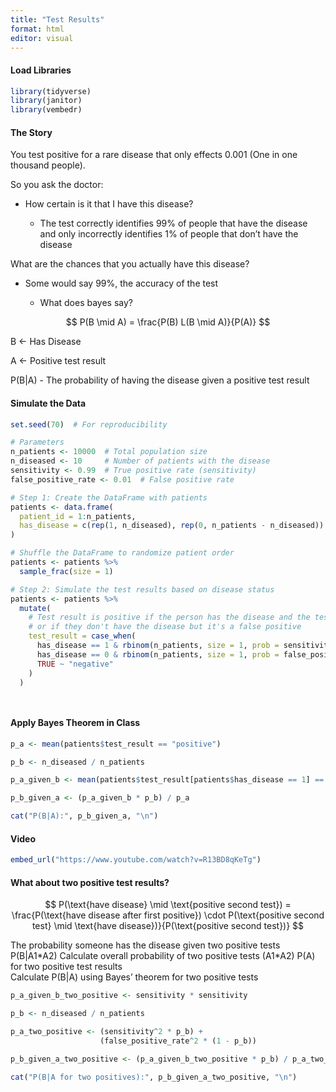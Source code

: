 ```yaml
---
title: "Test Results"
format: html
editor: visual
---
```


#### Load Libraries

```r
library(tidyverse)
library(janitor)
library(vembedr)
```

#### The Story

You test positive for a rare disease that only effects 0.001 (One in one thousand people).

So you ask the doctor:

-   How certain is it that I have this disease?

    -   The test correctly identifies 99% of people that have the disease and only incorrectly identifies 1% of people that don't have the disease

What are the chances that you actually have this disease?

-   Some would say 99%, the accuracy of the test

    -   What does bayes say?

$$
P(B \mid A) = \frac{P(B) L(B \mid A)}{P(A)} 
$$

B \<- Has Disease

A \<- Positive test result

P(B\|A) - The probability of having the disease given a positive test result

#### Simulate the Data

```r

set.seed(70)  # For reproducibility

# Parameters
n_patients <- 10000  # Total population size
n_diseased <- 10     # Number of patients with the disease
sensitivity <- 0.99  # True positive rate (sensitivity)
false_positive_rate <- 0.01  # False positive rate

# Step 1: Create the DataFrame with patients
patients <- data.frame(
  patient_id = 1:n_patients,
  has_disease = c(rep(1, n_diseased), rep(0, n_patients - n_diseased))  # 10 with the disease, rest without
)

# Shuffle the DataFrame to randomize patient order
patients <- patients %>%
  sample_frac(size = 1)

# Step 2: Simulate the test results based on disease status
patients <- patients %>%
  mutate(
    # Test result is positive if the person has the disease and the test is sensitive,
    # or if they don't have the disease but it's a false positive
    test_result = case_when(
      has_disease == 1 & rbinom(n_patients, size = 1, prob = sensitivity) == 1 ~ "positive",
      has_disease == 0 & rbinom(n_patients, size = 1, prob = false_positive_rate) == 1 ~ "positive",
      TRUE ~ "negative"
    )
  )




```

#### Apply Bayes Theorem in Class

```r
p_a <- mean(patients$test_result == "positive")

p_b <- n_diseased / n_patients

p_a_given_b <- mean(patients$test_result[patients$has_disease == 1] == "positive")

p_b_given_a <- (p_a_given_b * p_b) / p_a

cat("P(B|A):", p_b_given_a, "\n")
```

#### Video

```r
embed_url("https://www.youtube.com/watch?v=R13BD8qKeTg")
```

#### What about two positive test results?

$$
P(\text{have disease} \mid \text{positive second test}) = \frac{P(\text{have disease after first positive}) \cdot P(\text{positive second test} \mid \text{have disease})}{P(\text{positive second test})}
$$

The probability someone has the disease given two positive tests\
P(B\|A1\*A2) Calculate overall probability of two positive tests (A1\*A2) P(A) for two positive test results\
Calculate P(B\|A) using Bayes' theorem for two positive tests

```r
p_a_given_b_two_positive <- sensitivity * sensitivity

p_b <- n_diseased / n_patients

p_a_two_positive <- (sensitivity^2 * p_b) + 
                    (false_positive_rate^2 * (1 - p_b))

p_b_given_a_two_positive <- (p_a_given_b_two_positive * p_b) / p_a_two_positive

cat("P(B|A for two positives):", p_b_given_a_two_positive, "\n")
```
